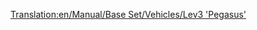 [[Translation:en/Manual/Base Set/Vehicles/Lev3 'Pegasus']]
{{fr/Train|Nom='Pegasus' niveau 3
|Image=[[File:en/Lev3pegasus.png]]
|Coût=96 093£ (192 186$)
|Vitesse=480 km/h (300 mph)
|Poids=130 t
|Puissance=15000 cv (11185 kW)
|Entretien=3 571£ (7 142$)
|Conception=2035
|Vie=20
|Capacité=N/A
|Description=
|Réalité=Pas d'équivalent dans la réalité. Peut-être dans quelques années, quand le MagLev sera devenu une technologie réelle, trouverez-vous ici une vraie locomotive MagLev de troisième génération.
}}